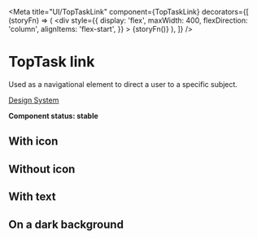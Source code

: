 
<Meta
  title="UI/TopTaskLink"
  component={TopTaskLink}
  decorators={[
    (storyFn) => (
      <div
        style={{
          display: 'flex',
          maxWidth: 400,
          flexDirection: 'column',
          alignItems: 'flex-start',
        }}
      >
        {storyFn()}
      </div>
    ),
  ]}
/>

# TopTask link

Used as a navigational element to direct a user to a specific subject.

[Design System](https://designsystem.amsterdam.nl/7awj1hc9f/p/46e2d8-toptask-button)

**Component status: stable**

## With icon

<Preview>
  <Story name="With icon">
    <TopTaskLink
      href="https://amsterdam.nl"
      icon={Location}
      title="City hall: locations and opening hours"
      style={{ maxWidth: 220 }}
    />
  </Story>
</Preview>

## Without icon

<Preview>
  <Story name="Without icon">
    <TopTaskLink
      href="https://amsterdam.nl"
      title="City hall: locations and opening hour"
      style={{ maxWidth: 220 }}
    />
  </Story>
</Preview>

## With text

<Preview>
  <Story name="With text">
    <TopTaskLink
      href="https://amsterdam.nl"
      title="City Hall West"
      text="Bos en Lommerplein 250"
      style={{ maxWidth: 220 }}
    />
  </Story>
</Preview>

## On a dark background

<Preview>
  <Story name="On a dark background">
    <div style={{ backgroundColor: '#004699', padding: '40px 80px' }}>
      <TopTaskLink
        href="https://amsterdam.nl"
        target="_blank"
        icon={Passport}
        title="City hall: locations and opening hour"
        darkBackground
      />
    </div>
  </Story>
</Preview>
